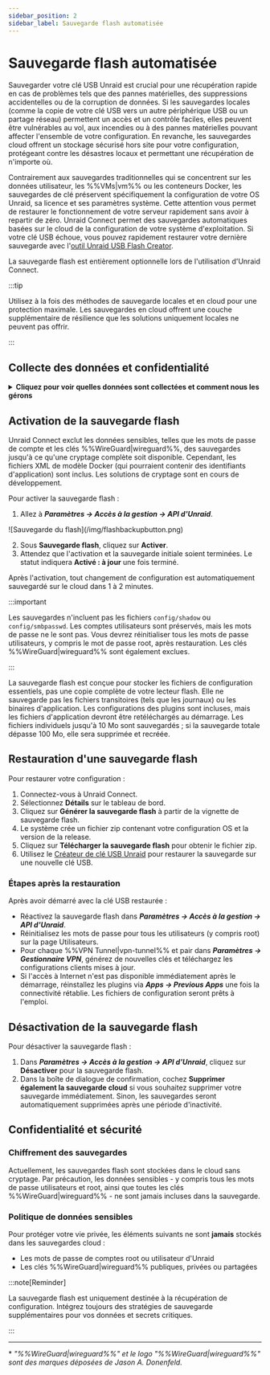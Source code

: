 ```yaml
---
sidebar_position: 2
sidebar_label: Sauvegarde flash automatisée
---
```



# Sauvegarde flash automatisée

Sauvegarder votre clé USB Unraid est crucial pour une récupération rapide en cas de problèmes tels que des pannes matérielles, des suppressions accidentelles ou de la corruption de données. Si les sauvegardes locales (comme la copie de votre clé USB vers un autre périphérique USB ou un partage réseau) permettent un accès et un contrôle faciles, elles peuvent être vulnérables au vol, aux incendies ou à des pannes matérielles pouvant affecter l'ensemble de votre configuration. En revanche, les sauvegardes cloud offrent un stockage sécurisé hors site pour votre configuration, protégeant contre les désastres locaux et permettant une récupération de n'importe où.

Contrairement aux sauvegardes traditionnelles qui se concentrent sur les données utilisateur, les %%VMs|vm%% ou les conteneurs Docker, les sauvegardes de clé préservent spécifiquement la configuration de votre OS Unraid, sa licence et ses paramètres système. Cette attention vous permet de restaurer le fonctionnement de votre serveur rapidement sans avoir à repartir de zéro. Unraid Connect permet des sauvegardes automatiques basées sur le cloud de la configuration de votre système d'exploitation. Si votre clé USB échoue, vous pouvez rapidement restaurer votre dernière sauvegarde avec l'[outil Unraid USB Flash Creator](https://unraid.net/download).

La sauvegarde flash est entièrement optionnelle lors de l'utilisation d'Unraid Connect.

:::tip

Utilisez à la fois des méthodes de sauvegarde locales et en cloud pour une protection maximale. Les sauvegardes en cloud offrent une couche supplémentaire de résilience que les solutions uniquement locales ne peuvent pas offrir.

:::

## Collecte des données et confidentialité

<details>
  <summary><strong>Cliquez pour voir quelles données sont collectées et comment nous les gérons</strong></summary>

  Unraid Connect prend votre vie privée et vos données au sérieux lors de l'utilisation de la sauvegarde flash :

  <h4>Objectif</h4>

  La sauvegarde flash conserve uniquement les fichiers de configuration nécessaires pour restaurer votre environnement Unraid OS. Cela vous aide à récupérer rapidement et à maintenir la continuité du service en cas de panne de votre périphérique flash.

  <h4>Données collectées</h4>

  La sauvegarde inclut uniquement les fichiers de configuration, garantissant que les informations sensibles, telles que les mots de passe et les clés %%WireGuard|wireguard%%, sont exclues. Les fichiers XML des modèles Docker peuvent faire partie de la sauvegarde et pourraient contenir des identifiants spécifiques aux applications.

  <h4>Conservation des données</h4>

  Seule la dernière sauvegarde est conservée. Si une sauvegarde dépasse certaines limites — spécifiquement, si des fichiers individuels dépassent 10 Mo ou si la taille totale du dépôt dépasse 100 Mo — elle sera supprimée et recréée. Les sauvegardes sont également supprimées lorsque vous désactivez la fonction de sauvegarde flash ou après une période d'inactivité spécifique.

  <h4>Partage des données</h4>

  Les données de sauvegarde flash ne sont jamais partagées avec des tiers. Elles sont stockées exclusivement pour vous fournir des services de sauvegarde et de restauration.
</details>

## Activation de la sauvegarde flash

Unraid Connect exclut les données sensibles, telles que les mots de passe de compte et les clés %%WireGuard|wireguard%%, des sauvegardes jusqu'à ce qu'une cryptage complète soit disponible. Cependant, les fichiers XML de modèle Docker (qui pourraient contenir des identifiants d'application) sont inclus. Les solutions de cryptage sont en cours de développement.

Pour activer la sauvegarde flash :

1. Allez à ***Paramètres → Accès à la gestion → API d'Unraid***.

<div style={{ margin: 'auto', maxWidth: '600px', display: 'flex', flexDirection: 'column', alignItems: 'center' }}>
  ![Sauvegarde du flash](/img/flashbackupbutton.png)
</div>

2. Sous **Sauvegarde flash**, cliquez sur **Activer**.
3. Attendez que l'activation et la sauvegarde initiale soient terminées. Le statut indiquera **Activé : à jour** une fois terminé.

Après l'activation, tout changement de configuration est automatiquement sauvegardé sur le cloud dans 1 à 2 minutes.

:::important

Les sauvegardes n'incluent pas les fichiers `config/shadow` ou `config/smbpasswd`. Les comptes utilisateurs sont préservés, mais les mots de passe ne le sont pas. Vous devrez réinitialiser tous les mots de passe utilisateurs, y compris le mot de passe root, après restauration. Les clés %%WireGuard|wireguard%% sont également exclues.

:::

La sauvegarde flash est conçue pour stocker les fichiers de configuration essentiels, pas une copie complète de votre lecteur flash. Elle ne sauvegarde pas les fichiers transitoires (tels que les journaux) ou les binaires d'application. Les configurations des plugins sont incluses, mais les fichiers d'application devront être retéléchargés au démarrage. Les fichiers individuels jusqu'à 10 Mo sont sauvegardés ; si la sauvegarde totale dépasse 100 Mo, elle sera supprimée et recréée.

## Restauration d'une sauvegarde flash

Pour restaurer votre configuration :

1. Connectez-vous à Unraid Connect.
2. Sélectionnez **Détails** sur le tableau de bord.
3. Cliquez sur **Générer la sauvegarde flash** à partir de la vignette de sauvegarde flash.
4. Le système crée un fichier zip contenant votre configuration OS et la version de la release.
5. Cliquez sur **Télécharger la sauvegarde flash** pour obtenir le fichier zip.
6. Utilisez le [Créateur de clé USB Unraid](https://unraid.net/download) pour restaurer la sauvegarde sur une nouvelle clé USB.

### Étapes après la restauration

Après avoir démarré avec la clé USB restaurée :

- Réactivez la sauvegarde flash dans ***Paramètres → Accès à la gestion → API d'Unraid***.
- Réinitialisez les mots de passe pour tous les utilisateurs (y compris root) sur la page Utilisateurs.
- Pour chaque %%VPN Tunnel|vpn-tunnel%% et pair dans ***Paramètres → Gestionnaire VPN***, générez de nouvelles clés et téléchargez les configurations clients mises à jour.
- Si l'accès à Internet n'est pas disponible immédiatement après le démarrage, réinstallez les plugins via ***Apps → Previous Apps*** une fois la connectivité rétablie. Les fichiers de configuration seront prêts à l'emploi.

## Désactivation de la sauvegarde flash

Pour désactiver la sauvegarde flash :

1. Dans ***Paramètres → Accès à la gestion → API d'Unraid***, cliquez sur **Désactiver** pour la sauvegarde flash.
2. Dans la boîte de dialogue de confirmation, cochez **Supprimer également la sauvegarde cloud** si vous souhaitez supprimer votre sauvegarde immédiatement. Sinon, les sauvegardes seront automatiquement supprimées après une période d'inactivité.

## Confidentialité et sécurité

### Chiffrement des sauvegardes

Actuellement, les sauvegardes flash sont stockées dans le cloud sans cryptage. Par précaution, les données sensibles - y compris tous les mots de passe utilisateurs et root, ainsi que toutes les clés %%WireGuard|wireguard%% - ne sont jamais incluses dans la sauvegarde.

### Politique de données sensibles

Pour protéger votre vie privée, les éléments suivants ne sont **jamais** stockés dans les sauvegardes cloud :

- Les mots de passe de comptes root ou utilisateur d'Unraid
- Les clés %%WireGuard|wireguard%% publiques, privées ou partagées

:::note\[Reminder]

La sauvegarde flash est uniquement destinée à la récupération de configuration. Intégrez toujours des stratégies de sauvegarde supplémentaires pour vos données et secrets critiques.

:::

---

\* *"%%WireGuard|wireguard%%" et le logo "%%WireGuard|wireguard%%" sont des marques déposées de Jason A. Donenfeld.*
